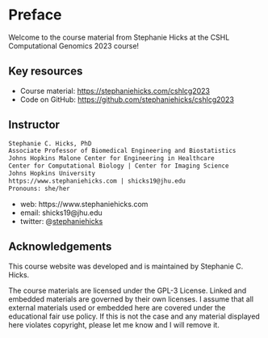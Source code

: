 # Preface {.unnumbered}

Welcome to the course material from Stephanie Hicks at the CSHL Computational Genomics 2023 course!

## Key resources

-   Course material: <https://stephaniehicks.com/cshlcg2023>
-   Code on GitHub: <https://github.com/stephaniehicks/cshlcg2023>

## Instructor

``` md
Stephanie C. Hicks, PhD
Associate Professor of Biomedical Engineering and Biostatistics
Johns Hopkins Malone Center for Engineering in Healthcare
Center for Computational Biology | Center for Imaging Science
Johns Hopkins University
https://www.stephaniehicks.com | shicks19@jhu.edu
Pronouns: she/her 
```

-   web: https://www.stephaniehicks.com
-   email: shicks19\@jhu.edu
-   twitter: \@[stephaniehicks](http://twitter.com/stephaniehicks)

## Acknowledgements

This course website was developed and is maintained by Stephanie C. Hicks.

The course materials are licensed under the GPL-3 License. Linked and embedded materials are governed by their own licenses. I assume that all external materials used or embedded here are covered under the educational fair use policy. If this is not the case and any material displayed here violates copyright, please let me know and I will remove it.
